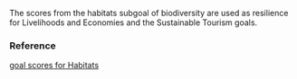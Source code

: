 The scores from the habitats subgoal of biodiversity are used as resilience for Livelihoods and Economies and the Sustainable Tourism goals.

### Reference

[goal scores for Habitats](NA)